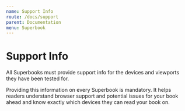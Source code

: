 ```yaml
---
name: Support Info
route: /docs/support
parent: Documentation
menu: Superbook
---
```

# Support Info
All Superbooks must provide support info for the devices and viewports they have been tested for.

Providing this information on every Superbook is mandatory. It helps readers understand browser support and potential issues for your book ahead and know exactly which devices they can read your book on.
